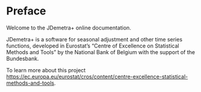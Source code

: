 # Preface {.unnumbered}

Welcome to the JDemetra+ online documentation.  

JDemetra+ is a software for seasonal adjustment and other time series functions, developed in Eurostat's "Centre of Excellence on Statistical Methods and Tools" by the National Bank of Belgium with the support of the Bundesbank.

To learn more about this project <https://ec.europa.eu/eurostat/cros/content/centre-excellence-statistical-methods-and-tools>.
